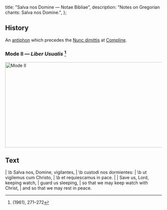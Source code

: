   title: "Salva nos Domine — Notae Bibliae",
  description: "Notes on Gregorian chants: Salva nos Domine.",
};

<Initial text="Salva nos Domine" />

## History

An [antiphon](/glossary/liturgical-terms#antiphon) which precedes the [Nunc dimittis](/liturgy/music/chants/nunc-dimittis) at [Compline](/glossary/liturgical-terms#compline).

### Mode II — *Liber Usualis* [^1]

<Image
  src="/chants/salva-nos-domine.svg"
  alt="Mode II"
  width="600"
  height="275"
/>

## Text

<Poetry>
|  \b Salva nos, Domine, vigilantes,
|  \b custodi nos dormientes:
|  \b ut vigilemus cum Christo,
|  \b et requiescamus in pace.
|
|  Save us, Lord, keeping watch,
|  guard us sleeping,
|  so that we may keep watch with Christ,
|  and so that we may rest in peace.
</Poetry>

[^1]: *<Definition lang="latin" anchor="liber-usualis" text="Liber Usualis" />* (1961), 271–272
